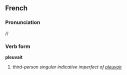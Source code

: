 ==French==
===Pronunciation===
/{{IPAchar|pløvɛ}}/
===Verb form===
'''pleuvait'''

# ''third-person singular indicative imperfect of [[pleuvoir]]''